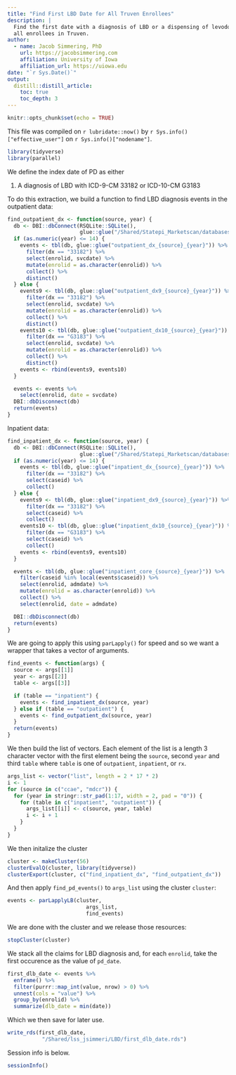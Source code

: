 ```yaml
---
title: "Find First LBD Date for All Truven Enrollees"
description: |
  Find the first date with a diagnosis of LBD or a dispensing of levodopa across
  all enrollees in Truven.
author:
  - name: Jacob Simmering, PhD 
    url: https://jacobsimmering.com
    affiliation: University of Iowa
    affiliation_url: https://uiowa.edu
date: "`r Sys.Date()`"
output: 
  distill::distill_article:
    toc: true
    toc_depth: 3
---
```


```r
knitr::opts_chunk$set(echo = TRUE)
```

This file was compiled on `r lubridate::now()` by 
``r Sys.info()["effective_user"]`` on `r Sys.info()["nodename"]`. 

```r
library(tidyverse)
library(parallel)
```

We define the index date of PD as either

1. A diagnosis of LBD with ICD-9-CM 33182 or ICD-10-CM G3183

To do this extraction, we build a function to find LBD diagnosis events in the
outpatient data:

```r
find_outpatient_dx <- function(source, year) {
  db <- DBI::dbConnect(RSQLite::SQLite(),
                       glue::glue("/Shared/Statepi_Marketscan/databases/Truven/truven_{year}.db"))
  if (as.numeric(year) <= 14) {
    events <- tbl(db, glue::glue("outpatient_dx_{source}_{year}")) %>%
      filter(dx == "33182") %>%
      select(enrolid, svcdate) %>%
      mutate(enrolid = as.character(enrolid)) %>%
      collect() %>%
      distinct()
  } else {
    events9 <- tbl(db, glue::glue("outpatient_dx9_{source}_{year}")) %>%
      filter(dx == "33182") %>%
      select(enrolid, svcdate) %>%
      mutate(enrolid = as.character(enrolid)) %>%
      collect() %>%
      distinct()
    events10 <- tbl(db, glue::glue("outpatient_dx10_{source}_{year}")) %>%
      filter(dx == "G3183") %>%
      select(enrolid, svcdate) %>%
      mutate(enrolid = as.character(enrolid)) %>%
      collect() %>%
      distinct()
    events <- rbind(events9, events10)
  }

  events <- events %>%
    select(enrolid, date = svcdate)
  DBI::dbDisconnect(db)
  return(events)
}
```

Inpatient data:

```r
find_inpatient_dx <- function(source, year) {
  db <- DBI::dbConnect(RSQLite::SQLite(),
                       glue::glue("/Shared/Statepi_Marketscan/databases/Truven/truven_{year}.db"))
  if (as.numeric(year) <= 14) {
    events <- tbl(db, glue::glue("inpatient_dx_{source}_{year}")) %>%
      filter(dx == "33182") %>%
      select(caseid) %>%
      collect()
  } else {
    events9 <- tbl(db, glue::glue("inpatient_dx9_{source}_{year}")) %>%
      filter(dx == "33182") %>%
      select(caseid) %>%
      collect()
    events10 <- tbl(db, glue::glue("inpatient_dx10_{source}_{year}")) %>%
      filter(dx == "G3183") %>%
      select(caseid) %>%
      collect()
    events <- rbind(events9, events10)
  }

  events <- tbl(db, glue::glue("inpatient_core_{source}_{year}")) %>%
    filter(caseid %in% local(events$caseid)) %>%
    select(enrolid, admdate) %>%
    mutate(enrolid = as.character(enrolid)) %>%
    collect() %>%
    select(enrolid, date = admdate)

  DBI::dbDisconnect(db)
  return(events)
}
```



We are going to apply this using `parLapply()` for speed and so we want a 
wrapper that takes a vector of arguments. 

```r
find_events <- function(args) {
  source <- args[[1]]
  year <- args[[2]]
  table <- args[[3]]

  if (table == "inpatient") {
    events <- find_inpatient_dx(source, year)
  } else if (table == "outpatient") {
    events <- find_outpatient_dx(source, year)
  } 
  return(events)
}
```

We then build the list of vectors. Each element of the list is a length 3 
character vector with the first element being the `source`, second `year` and
third `table` where `table` is one of `outpatient`, `inpatient`, or `rx`.

```r
args_list <- vector("list", length = 2 * 17 * 2)
i <- 1
for (source in c("ccae", "mdcr")) {
  for (year in stringr::str_pad(1:17, width = 2, pad = "0")) {
    for (table in c("inpatient", "outpatient")) {
      args_list[[i]] <- c(source, year, table)
      i <- i + 1
    }
  }
}
```

We then initalize the cluster

```r
cluster <- makeCluster(56)
clusterEvalQ(cluster, library(tidyverse))
clusterExport(cluster, c("find_inpatient_dx", "find_outpatient_dx"))
```

And then apply `find_pd_events()` to `args_list` using the cluster `cluster`:

```r
events <- parLapplyLB(cluster,
                         args_list,
                         find_events)
```

We are done with the cluster and we release those resources:

```r
stopCluster(cluster)
```

We stack all the claims for LBD diagnosis and, for each `enrolid`,
take the first occurence as the value of `pd_date`.

```r
first_dlb_date <- events %>%
  enframe() %>%
  filter(purrr::map_int(value, nrow) > 0) %>%
  unnest(cols = "value") %>%
  group_by(enrolid) %>%
  summarize(dlb_date = min(date))
```

Which we then save for later use.

```r
write_rds(first_dlb_date,
           "/Shared/lss_jsimmeri/LBD/first_dlb_date.rds")
```

Session info is below.

```r
sessionInfo()
```